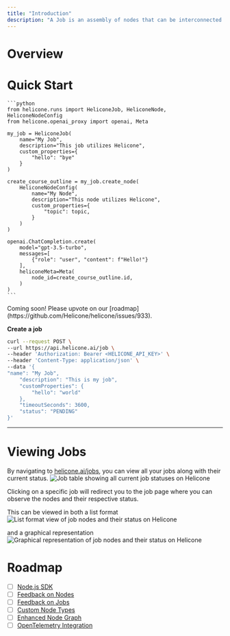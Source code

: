 ```yaml
---
title: "Introduction"
description: "A Job is an assembly of nodes that can be interconnected and evaluated as clusters. This is particularly beneficial for assessing chains and monitoring your system holistically."
---
```


# Overview

# Quick Start

<Tabs>
  <Tab title="Python (w/ package)">

    ```python
    from helicone.runs import HeliconeJob, HeliconeNode, HeliconeNodeConfig
    from helicone.openai_proxy import openai, Meta

    my_job = HeliconeJob(
        name="My Job",
        description="This job utilizes Helicone",
        custom_properties={
            "hello": "bye"
        }
    )

    create_course_outline = my_job.create_node(
        HeliconeNodeConfig(
            name="My Node",
            description="This node utilizes Helicone",
            custom_properties={
                "topic": topic,
            }
        )
    )

    openai.ChatCompletion.create(
        model="gpt-3.5-turbo",
        messages=[
            {"role": "user", "content": f"Hello!"}
        ],
        heliconeMeta=Meta(
            node_id=create_course_outline.id,
        )
    )
    ```

  </Tab>
  <Tab title="Node.js (w/ package)">
  Coming soon! Please upvote on our [roadmap](https://github.com/Helicone/helicone/issues/933).

  </Tab>
  <Tab title="cURL">

**Create a job**

```bash
curl --request POST \
--url https://api.helicone.ai/job \
--header 'Authorization: Bearer <HELICONE_API_KEY>' \
--header 'Content-Type: application/json' \
--data '{
"name": "My Job",
	"description": "This is my job",
	"customProperties": {
		"hello": "world"
	},
	"timeoutSeconds": 3600,
	"status": "PENDING"
}'
```

  </Tab>
</Tabs>

---

# Viewing Jobs

By navigating to [helicone.ai/jobs](https://www.helicone.ai/job), you can view all your jobs along with their current status.
![Job table showing all current job statuses on Helicone](/images/jobs/table.png)

Clicking on a specific job will redirect you to the job page where you can observe the nodes and their respective status.

This can be viewed in both a list format
![List format view of job nodes and their status on Helicone](/images/jobs/list.png)

and a graphical representation
![Graphical representation of job nodes and their status on Helicone](/images/jobs/graph.png)

# Roadmap

- [ ] [Node.js SDK](https://github.com/Helicone/helicone/issues/933)
- [ ] [Feedback on Nodes]()
- [ ] [Feedback on Jobs]()
- [ ] [Custom Node Types]()
- [ ] [Enhanced Node Graph]()
- [ ] [OpenTelemetry Integration]()
